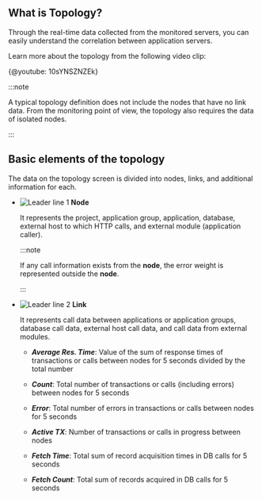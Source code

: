 ## What is Topology?

Through the real-time data collected from the monitored servers, you can easily understand the correlation between application servers.

Learn more about the topology from the following video clip:

{@youtube: 10sYNSZNZEk}

:::note

A typical topology definition does not include the nodes that have no link data. From the monitoring point of view, the topology also requires the data of isolated nodes.

:::

## Basic elements of the topology

The data on the topology screen is divided into nodes, links, and additional information for each.

<ImgLang img="topology-element.png" desc="Topology node error information" />

- ![Leader line 1](/img/number-01.png) **Node** 

  It represents the project, application group, application, database, external host to which HTTP calls, and external module (application caller).

  :::note

  If any call information exists from the **node**, the error weight is represented outside the **node**.

  :::

- ![Leader line 2](/img/number-02.png) **Link**

  It represents call data between applications or application groups, database call data, external host call data, and call data from external modules.

  - **_Average Res. Time_**: Value of the sum of response times of transactions or calls between nodes for 5 seconds divided by the total number

  - **_Count_**: Total number of transactions or calls (including errors) between nodes for 5 seconds

  - **_Error_**: Total number of errors in transactions or calls between nodes for 5 seconds

  - **_Active TX_**: Number of transactions or calls in progress between nodes

  - **_Fetch Time_**: Total sum of record acquisition times in DB calls for 5 seconds

  - **_Fetch Count_**: Total sum of records acquired in DB calls for 5 seconds
